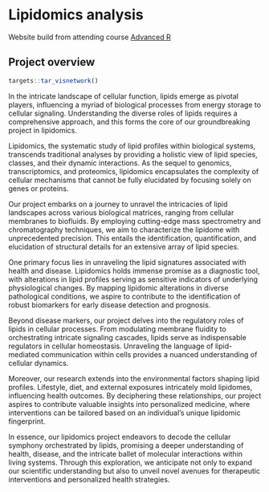 # Lipidomics analysis

Website build from attending course [Advanced
R](https://r-cubed-advanced.rostools.org/)

## Project overview

```r

targets::tar_visnetwork()

```

In the intricate landscape of cellular function, lipids emerge as
pivotal players, influencing a myriad of biological processes from
energy storage to cellular signaling. Understanding the diverse roles of
lipids requires a comprehensive approach, and this forms the core of our
groundbreaking project in lipidomics.

Lipidomics, the systematic study of lipid profiles within biological
systems, transcends traditional analyses by providing a holistic view of
lipid species, classes, and their dynamic interactions. As the sequel to
genomics, transcriptomics, and proteomics, lipidomics encapsulates the
complexity of cellular mechanisms that cannot be fully elucidated by
focusing solely on genes or proteins.

Our project embarks on a journey to unravel the intricacies of lipid
landscapes across various biological matrices, ranging from cellular
membranes to biofluids. By employing cutting-edge mass spectrometry and
chromatography techniques, we aim to characterize the lipidome with
unprecedented precision. This entails the identification,
quantification, and elucidation of structural details for an extensive
array of lipid species.

One primary focus lies in unraveling the lipid signatures associated
with health and disease. Lipidomics holds immense promise as a
diagnostic tool, with alterations in lipid profiles serving as sensitive
indicators of underlying physiological changes. By mapping lipidomic
alterations in diverse pathological conditions, we aspire to contribute
to the identification of robust biomarkers for early disease detection
and prognosis.

Beyond disease markers, our project delves into the regulatory roles of
lipids in cellular processes. From modulating membrane fluidity to
orchestrating intricate signaling cascades, lipids serve as
indispensable regulators in cellular homeostasis. Unraveling the
language of lipid-mediated communication within cells provides a nuanced
understanding of cellular dynamics.

Moreover, our research extends into the environmental factors shaping
lipid profiles. Lifestyle, diet, and external exposures intricately mold
lipidomes, influencing health outcomes. By deciphering these
relationships, our project aspires to contribute valuable insights into
personalized medicine, where interventions can be tailored based on an
individual's unique lipidomic fingerprint.

In essence, our lipidomics project endeavors to decode the cellular
symphony orchestrated by lipids, promising a deeper understanding of
health, disease, and the intricate ballet of molecular interactions
within living systems. Through this exploration, we anticipate not only
to expand our scientific understanding but also to unveil novel avenues
for therapeutic interventions and personalized health strategies.
